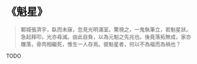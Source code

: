 # 《魁星》

> 鄆城張濟宇，臥而未寐，忽見光明滿室。驚視之，一鬼執筆立，若魁星狀。急起拜叩，光亦尋滅。由此自負，以為元魁之先兆也。後竟落拓無成，家亦雕落，骨肉相繼死，惟生一人存焉。彼魁星者，何以不為福而為禍也？

TODO
